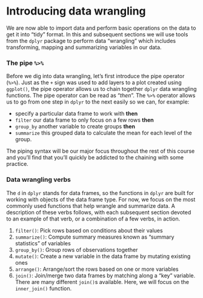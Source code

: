 # Introducing data wrangling {-}

We are now able to import data and perform basic operations on the data to get it into "tidy" format.  In this and subsequent sections we will use tools from the `dplyr` package to perform data "wrangling" which includes transforming, mapping and summarizing variables in our data.

### The pipe `%>%` {-}

Before we dig into data wrangling, let's first introduce the pipe operator (`%>%`). Just as the `+` sign was used to add layers to a plot created using `ggplot()`, the pipe operator allows us to chain together `dplyr` data wrangling functions. The pipe operator can be read as "*then*". The `%>%` operator allows us to go from one step in `dplyr` to the next easily so we can, for example:

* specify a particular data frame to work with **then**
* `filter` our data frame to only focus on a few rows **then**
* `group_by` another variable to create groups **then**
* `summarize` this grouped data to calculate the mean for each level of the group.

The piping syntax will be our major focus throughout the rest of this course and you'll find that you'll quickly be addicted to the chaining with some practice.


### Data wrangling verbs {-}

The `d` in `dplyr` stands for data frames, so the functions in `dplyr` are built for working with objects of the data frame type. For now, we focus on the most commonly used functions that help wrangle and summarize data. A description of these verbs follows, with each subsequent section devoted to an example of that verb, or a combination of a few verbs, in action.

1. `filter()`: Pick rows based on conditions about their values
1. `summarize()`: Compute summary measures known as "summary statistics" of variables
1. `group_by()`: Group rows of observations together
1. `mutate()`: Create a new variable in the data frame by mutating existing ones
1. `arrange()`: Arrange/sort the rows based on one or more variables
1. `join()`: Join/merge two data frames by matching along a "key" variable. There are many different `join()`s available. Here, we will focus on the `inner_join()` function.

<br>
<br>


